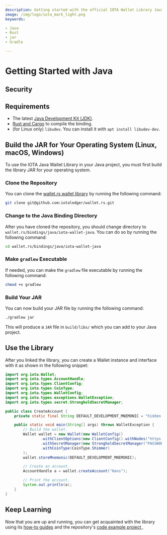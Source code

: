 ```yaml
---
description: Getting started with the official IOTA Wallet Library Java binding.
image: /img/logo/iota_mark_light.png
keywords:

- Java
- Rust
- jar
- Gradle

---
```


# Getting Started with Java

## Security

<WarningPasswordStorage/>

## Requirements

* The latest [Java Development Kit (JDK)](https://www.oracle.com/java/technologies/downloads/).
* [Rust and Cargo](https://doc.rust-lang.org/cargo/getting-started/installation.html) to compile the binding.
* (for Linux only) `libudev`. You can install it with `apt install libudev-dev`.

## Build the JAR for Your Operating System (Linux, macOS, Windows)

To use the IOTA Java Wallet Library in your Java project, you must first build the library JAR for your operating
system.

### Clone the Repository

You can clone the [wallet.rs wallet library](https://github.com/iotaledger/wallet.rs) by running the following command:

```bash
git clone git@github.com:iotaledger/wallet.rs.git
```

### Change to the Java Binding Directory

After you have cloned the repository, you should change directory to `wallet.rs/bindings/java/iota-wallet-java`. You can do so by
running the following command:

```bash
cd wallet.rs/bindings/java/iota-wallet-java
```

### Make `gradlew` Executable

If needed, you can make the `gradlew` file executable by running the following command:

```bash
chmod +x gradlew
```

### Build Your JAR

You can now build your JAR file by running the following command:

```bash
./gradlew jar
```

This will produce a `JAR` file in `build/libs/` which you can add to your Java project.

## Use the Library

After you linked the library, you can create a Wallet instance and interface with it as shown in the following snippet:

```java
import org.iota.Wallet;
import org.iota.types.AccountHandle;
import org.iota.types.ClientConfig;
import org.iota.types.CoinType;
import org.iota.types.WalletConfig;
import org.iota.types.exceptions.WalletException;
import org.iota.types.secret.StrongholdSecretManager;

public class CreateAccount {
    private static final String DEFAULT_DEVELOPMENT_MNEMONIC = "hidden enroll proud copper decide negative orient asset speed work dolphin atom unhappy game cannon scheme glow kid ring core name still twist actor";

    public static void main(String[] args) throws WalletException {
        // Build the wallet.
        Wallet wallet = new Wallet(new WalletConfig()
                .withClientOptions(new ClientConfig().withNodes("https://api.testnet.shimmer.network"))
                .withSecretManager(new StrongholdSecretManager("PASSWORD_FOR_ENCRYPTION", null, "example-wallet"))
                .withCoinType(CoinType.Shimmer)
        );
        wallet.storeMnemonic(DEFAULT_DEVELOPMENT_MNEMONIC);

        // Create an account.
        AccountHandle a = wallet.createAccount("Hans");

        // Print the account.
        System.out.println(a);
    }
}
```

## Keep Learning

Now that you are up and running, you can get acquainted with the library using
its [how-to guides](../how_tos/run_how_tos.mdx) and the
repository's [code example project ](https://github.com/iotaledger/wallet.rs/tree/develop/bindings/java/iota-wallet-java/examples/ExampleProject/src).

